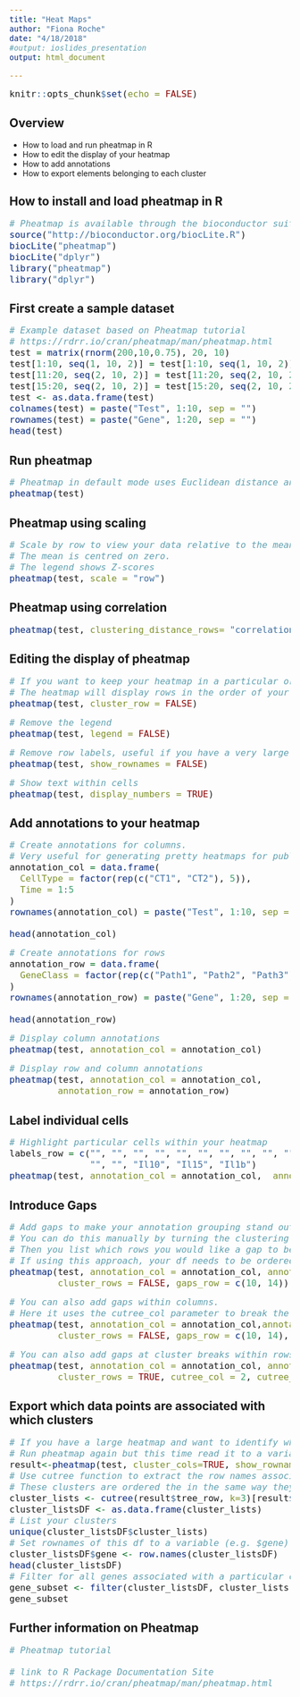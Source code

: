 ```yaml
---
title: "Heat Maps"
author: "Fiona Roche"
date: "4/18/2018"
#output: ioslides_presentation
output: html_document

---
```


<style type="text/css">

body{ /* Normal  */
      font-size: 14px;
  }

code.r{ /* Code block */
    font-size: 16px;
}
pre { /* Code block - determines code spacing between lines */
    font-size: 16px;
}
</style>


```r
knitr::opts_chunk$set(echo = FALSE)
```






## Overview

- How to load and run pheatmap in R
- How to edit the display of your heatmap
- How to add annotations
- How to export elements belonging to each cluster

## How to install and load pheatmap in R

```r

# Pheatmap is available through the bioconductor suite
source("http://bioconductor.org/biocLite.R")
biocLite("pheatmap")
biocLite("dplyr")
library("pheatmap") 
library("dplyr")
```


## First create a sample dataset

```r

# Example dataset based on Pheatmap tutorial
# https://rdrr.io/cran/pheatmap/man/pheatmap.html
test = matrix(rnorm(200,10,0.75), 20, 10)
test[1:10, seq(1, 10, 2)] = test[1:10, seq(1, 10, 2)] + 3
test[11:20, seq(2, 10, 2)] = test[11:20, seq(2, 10, 2)] + 2
test[15:20, seq(2, 10, 2)] = test[15:20, seq(2, 10, 2)] + 4
test <- as.data.frame(test)
colnames(test) = paste("Test", 1:10, sep = "")
rownames(test) = paste("Gene", 1:20, sep = "")
head(test)
```

## Run pheatmap

```r
# Pheatmap in default mode uses Euclidean distance and the "complete method"
pheatmap(test)

```

## Pheatmap using scaling

```r
# Scale by row to view your data relative to the mean of each row. 
# The mean is centred on zero.
# The legend shows Z-scores
pheatmap(test, scale = "row")

```

## Pheatmap using correlation

```r

pheatmap(test, clustering_distance_rows= "correlation")

```


## Editing the display of pheatmap

```r

# If you want to keep your heatmap in a particular order you can turn off clustering by row. 
# The heatmap will display rows in the order of your dataframe
pheatmap(test, cluster_row = FALSE)

```


```r

# Remove the legend
pheatmap(test, legend = FALSE)
```


```r

# Remove row labels, useful if you have a very large heatmap
pheatmap(test, show_rownames = FALSE)
```


```r

# Show text within cells
pheatmap(test, display_numbers = TRUE)

```

## Add annotations to your heatmap

```r

# Create annotations for columns. 
# Very useful for generating pretty heatmaps for publications!
annotation_col = data.frame(
  CellType = factor(rep(c("CT1", "CT2"), 5)),
  Time = 1:5
)
rownames(annotation_col) = paste("Test", 1:10, sep = "")

head(annotation_col)

```


```r

# Create annotations for rows
annotation_row = data.frame(
  GeneClass = factor(rep(c("Path1", "Path2", "Path3"), c(10, 4, 6)))
)
rownames(annotation_row) = paste("Gene", 1:20, sep = "")

head(annotation_row)

```


```r

# Display column annotations
pheatmap(test, annotation_col = annotation_col)

```



```r

# Display row and column annotations
pheatmap(test, annotation_col = annotation_col, 
         annotation_row = annotation_row)

```

## Label individual cells

```r

# Highlight particular cells within your heatmap
labels_row = c("", "", "", "", "", "", "", "", "", "", "", "", "", "", "",
               "", "", "Il10", "Il15", "Il1b")
pheatmap(test, annotation_col = annotation_col,  annotation_row = annotation_row, labels_row = labels_row)
```


## Introduce Gaps

```r

# Add gaps to make your annotation grouping stand out
# You can do this manually by turning the clustering by rows off
# Then you list which rows you would like a gap to be introduced
# If using this approach, your df needs to be ordered how you want it plotted in the heatmap
pheatmap(test, annotation_col = annotation_col, annotation_row = annotation_row, 
         cluster_rows = FALSE, gaps_row = c(10, 14))

```


```r

# You can also add gaps within columns. 
# Here it uses the cutree_col parameter to break the dendrogram into 2 clusters
pheatmap(test, annotation_col = annotation_col,annotation_row = annotation_row,
         cluster_rows = FALSE, gaps_row = c(10, 14), cutree_col = 2)

```



```r

# You can also add gaps at cluster breaks within rows
pheatmap(test, annotation_col = annotation_col, annotation_row = annotation_row,
         cluster_rows = TRUE, cutree_col = 2, cutree_rows = 3)

```


## Export which data points are associated with which clusters

```r

# If you have a large heatmap and want to identify which genes are found within each cluster you have generated, you can do the following
# Run pheatmap again but this time read it to a variable. Define the number of clusters you want with cutree_rows (.e.g 3)
result<-pheatmap(test, cluster_cols=TRUE, show_rownames=T, cutree_rows=3)
# Use cutree function to extract the row names associated with each cluster. 
# These clusters are ordered the in the same way they appear in the heatmap graphic
cluster_lists <- cutree(result$tree_row, k=3)[result$tree_row[["order"]]]
cluster_listsDF <- as.data.frame(cluster_lists)
# List your clusters
unique(cluster_listsDF$cluster_lists)
# Set rownames of this df to a variable (e.g. $gene) so you can use the dplyr filter function
cluster_listsDF$gene <- row.names(cluster_listsDF)
head(cluster_listsDF)
# Filter for all genes associated with a particular cluster
gene_subset <- filter(cluster_listsDF, cluster_lists == 3)
gene_subset

```


## Further information on Pheatmap

```r

# Pheatmap tutorial

# link to R Package Documentation Site
# https://rdrr.io/cran/pheatmap/man/pheatmap.html

```

